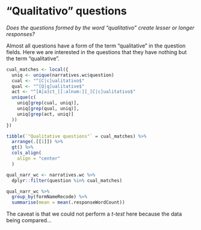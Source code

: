 
# "Qualitativo" questions {-}

*Does the questions formed by the word "qualitativo" create lesser or longer responses?*

Almost all questions have a form of the term "qualitative" in the question
fields. Here we are interested in the questions that they have nothing but the
term "qualitative".

```r
cual_matches <- local({
  uniq <- unique(narratives.wc$question)
  cual <- "^[C|c]ualitativo$"
  qual <- "^[Q|q]ualitative$"
  act <- "^[A|a]ct_[[:alnum:]]_[C|c]ualitativo$"
  unique(c(
    uniq[grep(cual, uniq)],
    uniq[grep(qual, uniq)],
    uniq[grep(act, uniq)]
  ))
})
```

```r
tibble(`"Qualitative questions"` = cual_matches) %>% 
  arrange(.[[1]]) %>% 
  gt() %>% 
  cols_align(
    align = "center"
  )
```

```r
qual_narr_wc <- narratives.wc %>% 
  dplyr::filter(question %in% cual_matches)
```

```r
qual_narr_wc %>% 
  group_by(formNameRecode) %>% 
  summarise(mean = mean(.responseWordCount))
```

The caveat is that we could not perform a *t-test* here because the data being compared...
